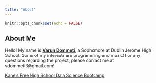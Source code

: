 ```yaml
---
title: "About"
---
```


```r
knitr::opts_chunk$set(echo = FALSE)
```

## About Me
Hello! My name is [**Varun Dommeti**](https://github.com/d-varun), a Sophomore at Dublin Jerome High School. Some of my interests are programming and music!
For any questions regarding the project, please contact me at vdommeti3@gmail.com!

[Kane’s Free High School Data Science Bootcamp](https://bootcamp.davidkane.info/)